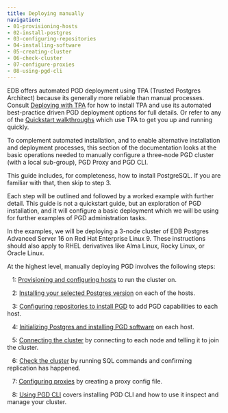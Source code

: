 ```yaml
---
title: Deploying manually
navigation:
- 01-provisioning-hosts
- 02-install-postgres
- 03-configuring-repositories
- 04-installing-software
- 05-creating-cluster
- 06-check-cluster
- 07-configure-proxies
- 08-using-pgd-cli
---
```


EDB offers automated PGD deployment using TPA (Trusted Postgres Architect) because its generally more reliable than manual processes. 
Consult [Deploying with TPA](../../admin-tpa/installing.mdx) for how to install TPA and use its automated best-practice driven PGD deployment options for full details.
Or refer to any of the [Quickstart walkthroughs](../../quickstart/) which use TPA to get you up and running quickly.

To complement automated installation, and to enable alternative installation and deployment processes, this section of the documentation looks at the basic operations needed to manually configure a three-node PGD cluster (with a local sub-group), PGD Proxy and PGD CLI.

This guide includes, for completeness, how to install PostgreSQL.
If you are familiar with that, then skip to step 3.

Each step will be outlined and followed by a worked example with further detail. 
This guide is not a quickstart guide, but an exploration of PGD installation, and it will configure a basic deployment which we will be using for further examples of PGD administration tasks.

In the examples, we will be deploying a 3-node cluster of EDB Postgres Advanced Server 16 on Red Hat Enterprise Linux 9. These instructions should also apply to RHEL derivatives like Alma Linux, Rocky Linux, or Oracle Linux.


At the highest level, manually deploying PGD involves the following steps:

&nbsp;&nbsp;&nbsp;1: [Provisioning and configuring hosts](01-provisioning-hosts) to run the cluster on.

&nbsp;&nbsp;&nbsp;2: [Installing your selected Postgres version](02-install-postgres) on each of the hosts.

&nbsp;&nbsp;&nbsp;3: [Configuring repositories to install PGD](03-configuring-repositories) to add PGD capabilities to each host.

&nbsp;&nbsp;&nbsp;4: [Initializing Postgres and installing PGD software](04-installing-software) on each host.

&nbsp;&nbsp;&nbsp;5: [Connecting the cluster](05-creating-cluster) by connecting to each node and telling it to join the cluster.

&nbsp;&nbsp;&nbsp;6: [Check the cluster](06-check-cluster) by running SQL commands and confirming replication has happened.

&nbsp;&nbsp;&nbsp;7: [Configuring proxies](07-configure-proxies) by creating a proxy config file.

&nbsp;&nbsp;&nbsp;8: [Using PGD CLI](08-using-pgd-cli) covers installing PGD CLI and how to use it inspect and manage your cluster.








